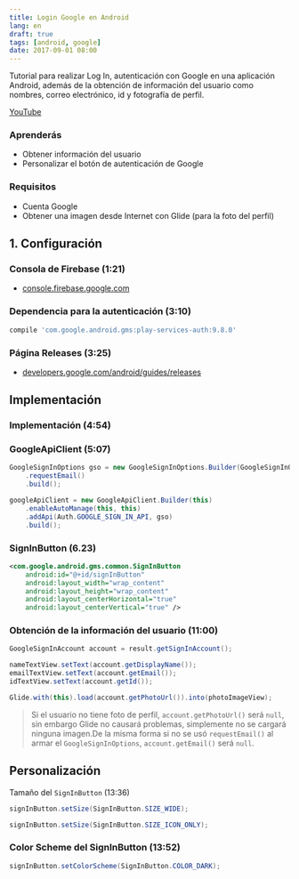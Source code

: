 ```yaml
---
title: Login Google en Android
lang: en
draft: true
tags: [android, google]
date: 2017-09-01 08:00
---
```


Tutorial para realizar Log In, autenticación con Google en una aplicación Android, además de la obtención de información del usuario como nombres, correo electrónico, id y fotografía de perfil.

[YouTube](https://www.youtube.com/watch?v=O3aemJ9eAAA)

### Aprenderás

* Obtener información del usuario
* Personalizar el botón de autenticación de Google

### Requisitos
* Cuenta Google
* Obtener una imagen desde Internet con Glide (para la foto del perfil)

## 1. Configuración

### Consola de Firebase (1:21)

* [console.firebase.google.com](https://console.firebase.google.com/)

### Dependencia para la autenticación (3:10)

```groovy
compile 'com.google.android.gms:play-services-auth:9.8.0'
```

### Página Releases (3:25)

* [developers.google.com/android/guides/releases](https://developers.google.com/android/guides/releases)

## Implementación

### Implementación (4:54)

### GoogleApiClient (5:07)

```java
GoogleSignInOptions gso = new GoogleSignInOptions.Builder(GoogleSignInOptions.DEFAULT_SIGN_IN)
    .requestEmail()
    .build();

googleApiClient = new GoogleApiClient.Builder(this)
    .enableAutoManage(this, this)
    .addApi(Auth.GOOGLE_SIGN_IN_API, gso)
    .build();
```

### SignInButton (6.23)

```xml
<com.google.android.gms.common.SignInButton
    android:id="@+id/signInButton"
    android:layout_width="wrap_content"
    android:layout_height="wrap_content"
    android:layout_centerHorizontal="true"
    android:layout_centerVertical="true" />
```

### Obtención de la información del usuario (11:00)

```java
GoogleSignInAccount account = result.getSignInAccount();

nameTextView.setText(account.getDisplayName());
emailTextView.setText(account.getEmail());
idTextView.setText(account.getId());

Glide.with(this).load(account.getPhotoUrl()).into(photoImageView);
```

> Si el usuario no tiene foto de perfil, `account.getPhotoUrl()` será `null`, sin embargo Glide no causará problemas, simplemente no se cargará ninguna imagen.De la misma forma si no se usó `requestEmail()` al armar el `GoogleSignInOptions`, `account.getEmail()` será `null`.

## Personalización

Tamaño del `SignInButton` (13:36)

```java
signInButton.setSize(SignInButton.SIZE_WIDE);
```

```java
signInButton.setSize(SignInButton.SIZE_ICON_ONLY);
```

### Color Scheme del SignInButton (13:52)

```java
signInButton.setColorScheme(SignInButton.COLOR_DARK);
```

<GitHub repo="GoogleSignInAndroid"/>
